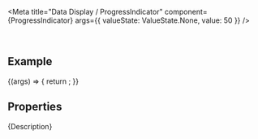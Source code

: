 
<Meta
  title="Data Display / ProgressIndicator"
  component={ProgressIndicator}
  args={{
    valueState: ValueState.None,
    value: 50
  }}
/>

<DocsHeader since="0.10.0" />

<br />

## Example

<Canvas>
  <Story name="Default">
    {(args) => {
      return <ProgressIndicator {...args} />;
    }}
  </Story>
</Canvas>

## Properties

<ArgsTableWithNote story="Default" />

<Markdown>{Description}</Markdown>

<Footer />
